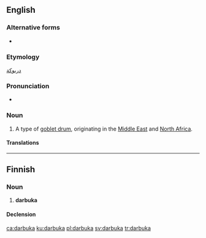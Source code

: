 ==English==
{{wikipedia}}

===Alternative forms===
* {{l|en|darbouka}}

===Etymology===
{{etyl|ar|en}} [[دربوكة]]

===Pronunciation===
* {{a|RP}} {{IPA|/ˌdɑːˈbuːkə/|lang=en}}

===Noun===
{{en-noun}}

# {{label|en|musical instruments}} A type of [[goblet drum]], originating in the [[Middle East]] and [[North Africa]].

====Translations====
{{trans-see|goblet drum}}

----

==Finnish==

===Noun===
{{fi-noun}}

# '''darbuka'''

====Declension====
{{fi-decl-kulkija|darbuk|a}}

[[ca:darbuka]]
[[ku:darbuka]]
[[pl:darbuka]]
[[sv:darbuka]]
[[tr:darbuka]]